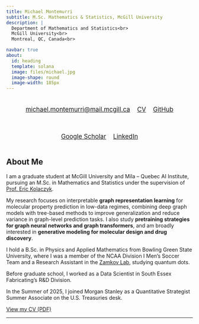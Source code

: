 ```yaml
---
title: Michael Montemurri
subtitle: M.Sc. Mathematics & Statistics, McGill University
description: | 
  Department of Mathematics and Statistics<br>
  McGill University<br>
  Montreal, QC, Canada<br>

navbar: true
about:
  id: heading
  template: solana
  image: files/michael.jpg
  image-shape: round
  image-width: 185px
---
```



<!-- Social links bar -->
<div style="
  display: flex;
  flex-wrap: wrap;
  gap: 1.2rem;
  justify-content: center;
  margin: 1.4rem 0;
  font-size: 1.05rem;
">

  <a href="mailto:michael.montemurri@mcgill.ca" style="text-decoration: underline;" target="_blank" rel="noopener">
    michael.montemurri@mail.mcgill.ca
  </a>

  <a href="./files/MichaelMontemurri-CV.pdf" style="text-decoration: underline;" target="_blank" rel="noopener">
    CV
  </a>

  <a href="https://github.com/michaelmontemurri" style="text-decoration: underline;" target="_blank" rel="noopener">
    GitHub
  </a>

  <a href="https://scholar.google.com/citations?user=Tj3jzigAAAAJ" style="text-decoration: underline;" target="_blank" rel="noopener">
    Google Scholar
  </a>

  <a href="https://www.linkedin.com/in/michael-montemurri-a0a94b1a9/" style="text-decoration: underline;" target="_blank" rel="noopener">
    LinkedIn
  </a>

</div>

## About Me

I am a graduate student at McGill University and Mila – Quebec AI Institute, pursuing an M.Sc. in Mathematics and Statistics under the supervision of [Prof. Eric Kolaczyk](https://kolaczyk.github.io/).  

My research focuses on interpretable **graph representation learning** for molecular property prediction in low-data regimes, combining deep graph models with tree-based methods to improve generalization and reduce variance in graph-level prediction tasks.
I also study **pretraining strategies for graph neural networks and graph transformers**, and am broadly interested in **generative modeling for molecular design and drug discovery**.

I hold a B.Sc. in Physics and Applied Mathematics from Bowling Green State University, where I was a member of the NCAA Division I Men’s Soccer Team and a Research Assistant in the [Zamkov Lab](https://physics.bgsu.edu/~zamkovm/), studying quantum dots.

Before graduate school, I worked as a Data Scientist in South Essex Fabricating’s R&D Division.

In the Summer of 2025, I joined Morgan Stanley as a Quantitative Strategist Summer Associate on the U.S. Treasuries desk.



[View my CV (PDF)](./files/MichaelMontemurri-CV.pdf)

---

